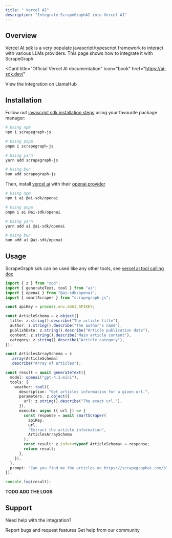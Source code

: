 ```yaml
---
title: " Vercel AI"
description: "Integrate ScrapeGraphAI into Vercel AI"
---
```


## Overview

[Vercel AI sdk](https://ai-sdk.dev/) is a very populate javascript/typescript framework to interact with various LLMs providers. This page shows how to integrate it with ScrapeGraph

<Card
  title="Official Vercel AI documentation"
  icon="book"
  href="https://ai-sdk.dev/"
>
  View the integration on LlamaHub
</Card>

## Installation

Follow out [javascript sdk installation steps](/sdks/javascript) using your favourite package manager:

```bash
# Using npm
npm i scrapegraph-js

# Using pnpm
pnpm i scrapegraph-js

# Using yarn
yarn add scrapegraph-js

# Using bun
bun add scrapegraph-js
```

Then, install [vercel ai](https://ai-sdk.dev/docs/getting-started) with their [openai provider](https://ai-sdk.dev/providers/ai-sdk-providers/openai)

```bash
# Using npm
npm i ai @ai-sdk/openai

# Using pnpm
pnpm i ai @ai-sdk/openai

# Using yarn
yarn add ai @ai-sdk/openai

# Using bun
bun add ai @ai-sdk/openai
```

## Usage

ScrapeGraph sdk can be used like any other tools, see [vercel ai tool calling doc](https://ai-sdk.dev/docs/ai-sdk-core/tools-and-tool-calling)

```ts
import { z } from "zod";
import { generateText, tool } from "ai";
import { openai } from "@ai-sdk/openai";
import { smartScraper } from "scrapegraph-js";

const apiKey = process.env.SGAI_APIKEY;

const ArticleSchema = z.object({
  title: z.string().describe("The article title"),
  author: z.string().describe("The author's name"),
  publishDate: z.string().describe("Article publication date"),
  content: z.string().describe("Main article content"),
  category: z.string().describe("Article category"),
});

const ArticlesArraySchema = z
  .array(ArticleSchema)
  .describe("Array of articles");

const result = await generateText({
  model: openai("gpt-4.1-mini"),
  tools: {
    weather: tool({
      description: "Get articles information for a given url.",
      parameters: z.object({
        url: z.string().describe("The exact url."),
      }),
      execute: async ({ url }) => {
        const response = await smartScraper(
          apiKey,
          url,
          "Extract the article information",
          ArticlesArraySchema
        );
        const result: z.infer<typeof ArticleSchema> = response;
        return result;
      },
    }),
  },
  prompt: "Can you find me the articles on https://scrapegraphai.com/blog?",
});

console.log(result);
```

**TODO ADD THE LOGS**

## Support

Need help with the integration?

<CardGroup cols={2}>
  <Card
    title="GitHub Issues"
    icon="github"
    href="https://github.com/ScrapeGraphAI/llama-index-tools-scrapegraph/issues"
  >
    Report bugs and request features
  </Card>
  <Card
    title="Discord Community"
    icon="discord"
    href="https://discord.gg/uJN7TYcpNa"
  >
    Get help from our community
  </Card>
</CardGroup>
